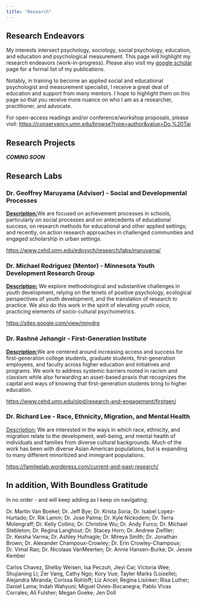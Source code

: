 ```yaml
---
title: "Research"
---
```


## Research Endeavors

My interests intersect psychology, sociology, social psychology, education, and education and psychological measurement. This page will highlight my research endeavors (work-in-progress). Please also visit my [google scholar](https://scholar.google.com/citations?hl=en&user=kAJcm38AAAAJ&view_op=list_works&sortby=pubdate) page for a formal list of my publications.

Notably, in training to become an applied social and educational psychologist and measurement specialist, I receive a great deal of education and support from many mentors. I hope to highlight them on this page so that you receive more nuance on who I am as a researcher, practitioner, and advocate.

For open-access readings and/or conference/workshop proposals, please visit: <https://conservancy.umn.edu/browse?type=author&value=Do,%20Tai>

## Research Projects

***COMING SOON***

## Research Labs

### Dr. Geoffrey Maruyama (Advisor) - Social and Developmental Processes

[**Description:**]{.underline}We are focused on achievement processes in schools, particularly on social processes and on antecedents of educational success; on research methods for educational and other applied settings; and recently, on action research approaches in challenged communities and engaged scholarship in urban settings.

<https://www.cehd.umn.edu/edpsych/research/labs/maruyama/>

### **Dr. Michael Rodriguez (Mentor) - Minnesota Youth Development Research Group**

[**Description:**]{.underline} We explore methodological and substantive challenges in youth development, relying on the tenets of positive psychology, ecological perspectives of youth development, and the translation of research to practice. We also do this work in the spirit of elevating youth voice, practicing elements of socio-cultural psychometrics.

<https://sites.google.com/view/mnydrg>

### Dr. Rashné Jehangir - First-Generation Institute

[**Description:**]{.underline}We are centered around increasing access and success for first-generation college students, graduate students, first-generation employees, and faculty across higher education and initiatives and programs. We work to address systemic barriers rooted in racism and classism while also forwarding an asset-based praxis that recognizes the capital and ways of knowing that first-generation students bring to higher education.

<https://www.cehd.umn.edu/olpd/research-and-engagement/firstgen/>

### Dr. Richard Lee - Race, Ethnicity, Migration, and Mental Health

[Description:]{.underline} We are interested in the ways in which race, ethnicity, and migration relate to the development, well-being, and mental health of individuals and families from diverse cultural backgrounds. Much of the work has been with diverse Asian American populations, but is expanding to many different minoritized and immigrant populations.

<https://famileelab.wordpress.com/current-and-past-research/>

## In addition, With Boundless Gratitude

In no order - and will keep adding as I keep on navigating:

Dr. Martin Van Boekel; Dr. Jeff Bye; Dr. Krista Soria; Dr. Isabel Lopez-Hurtado; Dr. Rik Lamm; Dr. Jose Palma; Dr. Kyle Nickodem; Dr. Terra Molengraff; Dr. Kelly Collins; Dr. Christine Wu; Dr. Andy Furco; Dr. Michael Stebleton; Dr. Regina Langhout; Dr. Stacey Horn; Dr. Andrew Ziefller; Dr. Keisha Varma; Dr. Ashley Hufnagle; Dr. Mireya Smith; Dr. Jonathan Brown; Dr. Alexander Champoux-Crowley; Dr. Erin Crowley-Champoux; Dr. Vimal Rao; Dr. Nicolaas VanMeerten; Dr. Annie Hansen-Burke; Dr. Jessie Kember

Carlos Chavez, Shelby Weisen, Isa Peczuh, Jieyi Cai; Victoria Wee; Shujianing Li; Zer Vang, Cathy Ngo; Kory Vue; Tayler Marks (Loiselle); Alejandra Miranda; Corissa Rohloff; Liz Ancel; Regina Lisinker; Risa Luther; Daniel Lama; Indah Wahyuni; Miguel Ovies-Bocanegra; Pablo Vivas Corrales; Ali Fulsher; Megan Goeke; Jen Doll
